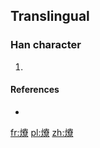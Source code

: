 ==Translingual==

===Han character===
{{Han char|rn=86|rad=火|as=15|sn=19|four=|canj=FJKF}}

# {{defn|Han|sort=火15}}

====References====
* {{Han ref|kx=0686.271|hdz=32246.071|uh=720E|ud=29198}}

[[fr:爎]]
[[pl:爎]]
[[zh:爎]]